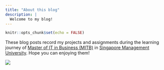 ```yaml
---
title: "About this blog"
description: |
  Welcome to my blog!
---
```


```r
knitr::opts_chunk$set(echo = FALSE)
```
These blog posts record my projects and assignments during the learning journey of [Master of IT in Business (MITB)](https://scis.smu.edu.sg/master-it-business) in [Singapore Management University](https://www.smu.edu.sg/). Hope you can enjoying them!


![](smu.jpg)